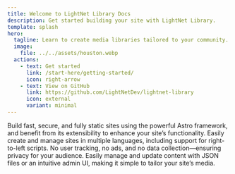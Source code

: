 ```yaml
---
title: Welcome to LightNet Library Docs
description: Get started building your site with LightNet Library.
template: splash
hero:
  tagline: Learn to create media libraries tailored to your community.
  image:
    file: ../../assets/houston.webp
  actions:
    - text: Get started
      link: /start-here/getting-started/
      icon: right-arrow
    - text: View on GitHub
      link: https://github.com/LightNetDev/lightnet-library
      icon: external
      variant: minimal
---
```



<CardGrid stagger>
  <Card title="Static Site Generation" icon="rocket">
    Build fast, secure, and fully static sites using the powerful Astro framework, and benefit from its extensibility to enhance your site’s functionality.
  </Card>
  <Card title="Multilingual Support" icon="translate">
    Easily create and manage sites in multiple languages, including support for right-to-left scripts.
  </Card>
  <Card title="Privacy-Focused" icon="seti:lock">
    No user tracking, no ads, and no data collection—ensuring privacy for your audience.
  </Card>
  <Card title="Content Flexibility" icon="pencil">
    Easily manage and update content with JSON files or an intuitive admin UI, making it simple to tailor your site’s media.
  </Card>
</CardGrid>
